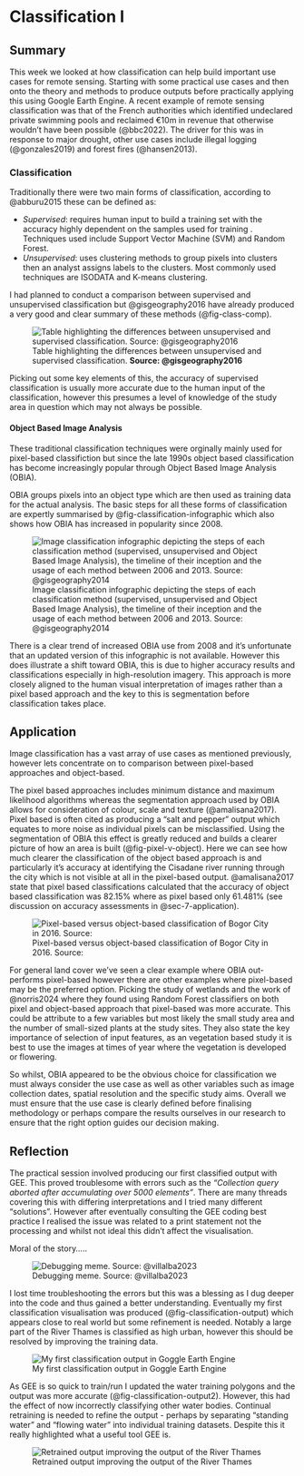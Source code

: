 # Classification I

## Summary {#sec-6-summary}

This week we looked at how classification can help build important use cases for remote sensing. Starting with some practical use cases and then onto the theory and methods to produce outputs before practically applying this using Google Earth Engine. A recent example of remote sensing classification was that of the French authorities which identified undeclared private swimming pools and reclaimed €10m in revenue that otherwise wouldn't have been possible (@bbc2022). The driver for this was in response to major drought, other use cases include illegal logging (@gonzales2019) and forest fires (@hansen2013).

### Classification {#sec-6-sum-class}

Traditionally there were two main forms of classification, according to @abburu2015 these can be defined as:

-   *Supervised*: requires human input to build a training set with the accuracy highly dependent on the samples used for training . Techniques used include Support Vector Machine (SVM) and Random Forest.
-   *Unsupervised*: uses clustering methods to group pixels into clusters then an analyst assigns labels to the clusters. Most commonly used techniques are ISODATA and K-means clustering.

I had planned to conduct a comparison between supervised and unsupervised classification but @gisgeography2016 have already produced a very good and clear summary of these methods (@fig-class-comp).

![Table highlighting the differences between unsupervised and supervised classification. **Source: @gisgeography2016**](images/classification_comparison.png){#fig-class-comp fig-align="center"}

Picking out some key elements of this, the accuracy of supervised classification is usually more accurate due to the human input of the classification, however this presumes a level of knowledge of the study area in question which may not always be possible.

#### Object Based Image Analysis {#sec-7-sum-obia}

These traditional classification techniques were orginally mainly used for pixel-based classifiction but since the late 1990s object based classification has become increasingly popular through Object Based Image Analysis (OBIA).

OBIA groups pixels into an object type which are then used as training data for the actual analysis. The basic steps for all these forms of classification are expertly summarised by @fig-classification-infographic which also shows how OBIA has increased in popularity since 2008.

![Image classification infographic depicting the steps of each classification method (supervised, unsupervised and Object Based Image Analysis), the timeline of their inception and the usage of each method between 2006 and 2013. Source: @gisgeography2014](images/image-classification-infographic.png){#fig-classification-infographic fig-align="center"}

There is a clear trend of increased OBIA use from 2008 and it's unfortunate that an updated version of this infographic is not available. However this does illustrate a shift toward OBIA, this is due to higher accuracy results and classifications especially in high-resolution imagery. This approach is more closely aligned to the human visual interpretation of images rather than a pixel based approach and the key to this is segmentation before classification takes place.

## Application {#sec-6-application}

Image classification has a vast array of use cases as mentioned previously, however lets concentrate on to comparison between pixel-based approaches and object-based.

The pixel based approaches includes minimum distance and maximum likelihood algorithms whereas the segmentation approach used by OBIA allows for consideration of colour, scale and texture (@amalisana2017). Pixel based is often cited as producing a "salt and pepper" output which equates to more noise as individual pixels can be misclassified. Using the segmentation of OBIA this effect is greatly reduced and builds a clearer picture of how an area is built (@fig-pixel-v-object). Here we can see how much clearer the classification of the object based approach is and particularly it's accuracy at identifying the Cisadane river running through the city which is not visible at all in the pixel-based output. @amalisana2017 state that pixel based classifications calculated that the accuracy of object based classification was 82.15% where as pixel based only 61.481% (see discussion on accuracy assessments in @sec-7-application).

![Pixel-based versus object-based classification of Bogor City in 2016. Source:](images/pixel_v_object_classification.png){#fig-pixel-v-object fig-align="center"}

For general land cover we've seen a clear example where OBIA out-performs pixel-based however there are other examples where pixel-based may be the preferred option. Picking the study of wetlands and the work of @norris2024 where they found using Random Forest classifiers on both pixel and object-based approach that pixel-based was more accurate. This could be attribute to a few variables but most likely the small study area and the number of small-sized plants at the study sites. They also state the key importance of selection of input features, as an vegetation based study it is best to use the images at times of year where the vegetation is developed or flowering.

So whilst, OBIA appeared to be the obvious choice for classification we must always consider the use case as well as other variables such as image collection dates, spatial resolution and the specific study aims. Overall we must ensure that the use case is clearly defined before finalising methodology or perhaps compare the results ourselves in our research to ensure that the right option guides our decision making.

## Reflection {#sec-6-reflection}

The practical session involved producing our first classified output with GEE. This proved troublesome with errors such as the *"Collection query aborted after accumulating over 5000 elements"*. There are many threads covering this with differing interpretations and I tried many different "solutions". However after eventually consulting the GEE coding best practice I realised the issue was related to a print statement not the processing and whilst not ideal this didn't affect the visualisation.

Moral of the story.....

![Debugging meme. Source: @villalba2023](images/debugging_meme.webp){#fig-debugging_meme fig-align="center"}

I lost time troubleshooting the errors but this was a blessing as I dug deeper into the code and thus gained a better understanding. Eventually my first classification visualisation was produced (@fig-classification-output) which appears close to real world but some refinement is needed. Notably a large part of the River Thames is classified as high urban, however this should be resolved by improving the training data.

![My first classification output in Goggle Earth Engine](images/classification_output.png){#fig-classification-output fig-align="center"}

As GEE is so quick to train/run I updated the water training polygons and the output was more accurate (@fig-classification-output2). However, this had the effect of now incorrectly classifying other water bodies. Continual retraining is needed to refine the output - perhaps by separating "standing water" and "flowing water" into individual training datasets. Despite this it really highlighted what a useful tool GEE is.

![Retrained output improving the output of the River Thames](images/classification_output2.png){#fig-classification-output2 fig-align="center"}
